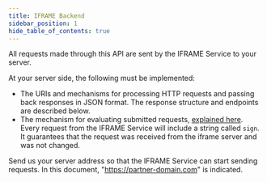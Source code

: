 ```yaml
---
title: IFRAME Backend
sidebar_position: 1
hide_table_of_contents: true
---
```





All requests made through this API are sent by the IFRAME Service to your
server.

At your server side, the following must be implemented:
*   The URIs and mechanisms for processing HTTP requests and passing back
    responses in JSON format. The response structure and endpoints are described
    below.
*   The mechanism for evaluating submitted requests,
    [explained here](/backend/sign). Every request from the IFRAME Service will
    include a string called `sign`. It guarantees that the request was received
    from the iframe server and was not changed.

Send us your server address so that the IFRAME Service can start sending
requests. In this document, "https://partner-domain.com" is indicated.

<ApiDocMdx id="en-payment"/>
